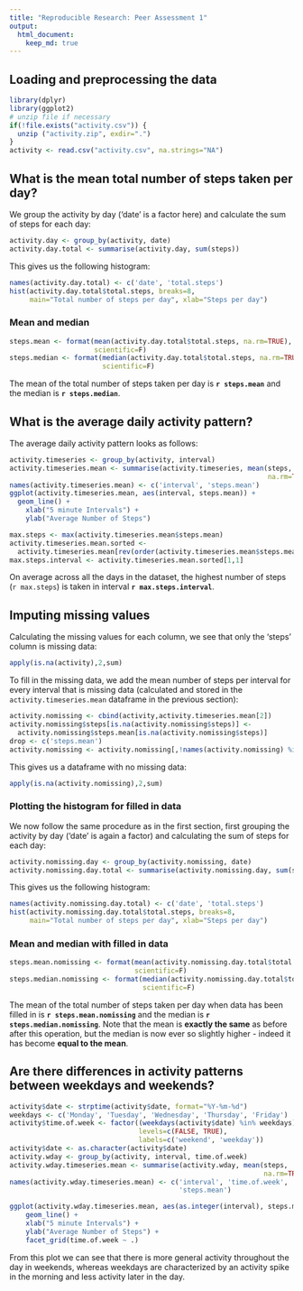 ```yaml
---
title: "Reproducible Research: Peer Assessment 1"
output: 
  html_document:
    keep_md: true
---
```


## Loading and preprocessing the data

```r
library(dplyr)
library(ggplot2)
# unzip file if necessary
if(!file.exists("activity.csv")) { 
  unzip ("activity.zip", exdir=".")
}
activity <- read.csv("activity.csv", na.strings="NA")
```

## What is the mean total number of steps taken per day?

We group the activity by day ('date' is a factor here) and calculate the sum of 
steps for each day:

```r
activity.day <- group_by(activity, date)
activity.day.total <- summarise(activity.day, sum(steps))
```

This gives us the following histogram:

```r
names(activity.day.total) <- c('date', 'total.steps')
hist(activity.day.total$total.steps, breaks=8, 
     main="Total number of steps per day", xlab="Steps per day")
```

### Mean and median

```r
steps.mean <- format(mean(activity.day.total$total.steps, na.rm=TRUE), 
                     scientific=F)
steps.median <- format(median(activity.day.total$total.steps, na.rm=TRUE), 
                       scientific=F)
```

The mean of the total number of steps taken per day is __`r steps.mean`__ and the 
median is __`r steps.median`__.

## What is the average daily activity pattern?

The average daily activity pattern looks as follows:

``` r
activity.timeseries <- group_by(activity, interval)
activity.timeseries.mean <- summarise(activity.timeseries, mean(steps, 
                                                                na.rm=TRUE))
names(activity.timeseries.mean) <- c('interval', 'steps.mean')
ggplot(activity.timeseries.mean, aes(interval, steps.mean)) + 
  geom_line() +
    xlab("5 minute Intervals") +
    ylab("Average Number of Steps")
```

``` r
max.steps <- max(activity.timeseries.mean$steps.mean)
activity.timeseries.mean.sorted <- 
  activity.timeseries.mean[rev(order(activity.timeseries.mean$steps.mean)),]
max.steps.interval <- activity.timeseries.mean.sorted[1,1]
```

On average across all the days in the dataset, the highest number of steps 
(`r max.steps`) is taken in interval __`r max.steps.interval`__.

## Imputing missing values

Calculating the missing values for each column, we see that only the 'steps' 
column is missing data:

``` r
apply(is.na(activity),2,sum)
```

To fill in the missing data, we add the mean number of steps per interval for 
every interval that is missing data (calculated and stored in the `activity.timeseries.mean` 
dataframe in the previous section):

``` r
activity.nomissing <- cbind(activity,activity.timeseries.mean[2])
activity.nomissing$steps[is.na(activity.nomissing$steps)] <- 
  activity.nomissing$steps.mean[is.na(activity.nomissing$steps)]
drop <- c('steps.mean')
activity.nomissing <- activity.nomissing[,!names(activity.nomissing) %in% drop]
```

This gives us a dataframe with no missing data:

``` r
apply(is.na(activity.nomissing),2,sum)
```

### Plotting the histogram for filled in data

We now follow the same procedure as in the first section, first grouping the 
activity by day ('date' is again a factor) and calculating the sum of steps for 
each day:

```r
activity.nomissing.day <- group_by(activity.nomissing, date)
activity.nomissing.day.total <- summarise(activity.nomissing.day, sum(steps))
```

This gives us the following histogram:

```r
names(activity.nomissing.day.total) <- c('date', 'total.steps')
hist(activity.nomissing.day.total$total.steps, breaks=8, 
     main="Total number of steps per day", xlab="Steps per day")
```

### Mean and median with filled in data

```r
steps.mean.nomissing <- format(mean(activity.nomissing.day.total$total.steps), 
                               scientific=F)
steps.median.nomissing <- format(median(activity.nomissing.day.total$total.steps), 
                                 scientific=F)
```

The mean of the total number of steps taken per day when data has been filled in 
is __`r steps.mean.nomissing`__ and the median is __`r steps.median.nomissing`__. Note 
that the mean is __exactly the same__ as before after this operation, but the median 
is now ever so slightly higher - indeed it has become __equal to the mean__.

## Are there differences in activity patterns between weekdays and weekends?

```r
activity$date <- strptime(activity$date, format="%Y-%m-%d")
weekdays <- c('Monday', 'Tuesday', 'Wednesday', 'Thursday', 'Friday')
activity$time.of.week <- factor((weekdays(activity$date) %in% weekdays), 
                                levels=c(FALSE, TRUE), 
                                labels=c('weekend', 'weekday'))
activity$date <- as.character(activity$date)
activity.wday <- group_by(activity, interval, time.of.week)
activity.wday.timeseries.mean <- summarise(activity.wday, mean(steps, 
                                                               na.rm=TRUE))
names(activity.wday.timeseries.mean) <- c('interval', 'time.of.week', 
                                          'steps.mean')

ggplot(activity.wday.timeseries.mean, aes(as.integer(interval), steps.mean)) +
    geom_line() +
    xlab("5 minute Intervals") +
    ylab("Average Number of Steps") +    
    facet_grid(time.of.week ~ .)
```

From this plot we can see that there is more general activity throughout the day in weekends, whereas weekdays are characterized by an activity spike in the morning and less activity later in the day. 